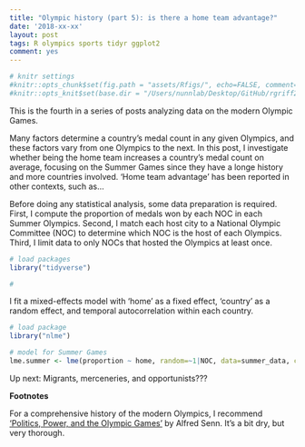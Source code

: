 ```yaml
---
title: "Olympic history (part 5): is there a home team advantage?"
date: '2018-xx-xx'
layout: post
tags: R olympics sports tidyr ggplot2
comment: yes
---
```


```r
# knitr settings
#knitr::opts_chunk$set(fig.path = "assets/Rfigs/", echo=FALSE, comment="> ", fig.align='center')
#knitr::opts_knit$set(base.dir = "/Users/nunnlab/Desktop/GitHub/rgriff23.github.io/", base.url = "/")
```

This is the fourth in a series of posts analyzing data on the modern Olympic Games.

Many factors determine a country's medal count in any given Olympics, and these factors vary from one Olympics to the next. In this post, I investigate whether being the home team increases a country's medal count on average, focusing on the Summer Games since they have a longe history and more countries involved. 'Home team advantage' has been reported in other contexts, such as... 

Before doing any statistical analysis, some data preparation is required. First, I compute the proportion of medals won by each NOC in each Summer Olympics. Second, I match each host city to a National Olympic Committee (NOC) to determine which NOC is the host of each Olympics. Third, I limit data to only NOCs that hosted the Olympics at least once. 

```r
# load packages 
library("tidyverse")

# 
```

I fit a mixed-effects model with 'home' as a fixed effect, 'country' as a random effect, and temporal autocorrelation within each country.  

```r
# load package
library("nlme")

# model for Summer Games
lme.summer <- lme(proportion ~ home, random=~1|NOC, data=summer_data, correlation=corCAR1())
```

Up next: Migrants, merceneries, and opportunists???

**Footnotes**

For a comprehensive history of the modern Olympics, I recommend ['Politics, Power, and the Olympic Games'](https://www.amazon.com/Power-Politics-Olympic-Games-Alfred/dp/0880119586/ref=sr_1_1?ie=UTF8&qid=1523105541&sr=8-1&keywords=politics+power+olympic+games) by Alfred Senn. It's a bit dry, but very thorough.

